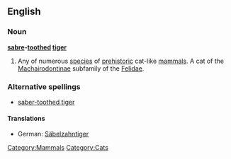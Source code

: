 ==English==
{{wikipedia}}
===Noun===
'''[[sabre]]-[[toothed]] [[tiger]]'''

# Any of numerous [[species]] of [[prehistoric]] cat-like [[mammals]]. A cat of the [[Machairodontinae]] subfamily of the [[Felidae]].

===Alternative spellings===
*[[saber-toothed tiger]]

====Translations====
*German: [[Säbelzahntiger]] {{m}}
[[Category:Mammals]]
[[Category:Cats]]